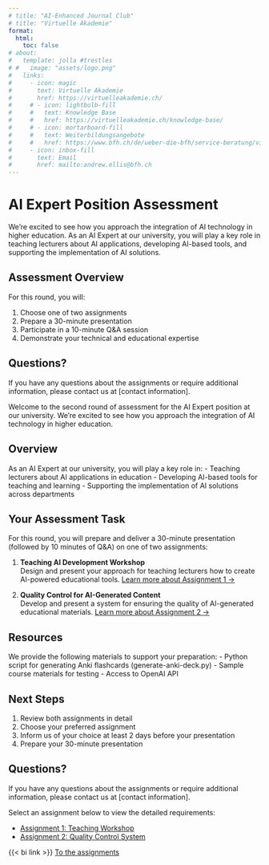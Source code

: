 ```yaml
---
# title: "AI-Enhanced Journal Club"
# title: "Virtuelle Akademie"
format:
  html:
    toc: false
# about:
#   template: jolla #trestles
# #   image: "assets/logo.png"
#   links:
#     - icon: magic
#       text: Virtuelle Akademie
#       href: https://virtuelleakademie.ch/
#     # - icon: lightbulb-fill
#     #   text: Knowledge Base
#     #   href: https://virtuelleakademie.ch/knowledge-base/
#     # - icon: mortarboard-fill
#     #   text: Weiterbildungsangebote
#     #   href: https://www.bfh.ch/de/ueber-die-bfh/service-beratung/virtuelle-akademie/
#     - icon: inbox-fill
#       text: Email
#       href: mailto:andrew.ellis@bfh.ch
---
```




<!-- # QR Code

{{< qrcode https://virtuelleakademie.github.io/ai-education-assignments-2025/ width=200 height=200 colorDark='#000000' >}}

<br> 

{{< bi link >}} [virtuelleakademie.github.io/ai-education-assignments-2025](https://virtuelleakademie.github.io/ai-education-assignments-2025/) -->


# AI Expert Position Assessment

We're excited to see how you approach the integration of AI technology in higher education. As an AI Expert at our university, you will play a key role in teaching lecturers about AI applications, developing AI-based tools, and supporting the implementation of AI solutions.

## Assessment Overview

For this round, you will:

1. Choose one of two assignments
2. Prepare a 30-minute presentation
3. Participate in a 10-minute Q&A session
4. Demonstrate your technical and educational expertise


## Questions?
If you have any questions about the assignments or require additional information, please contact us at [contact information].

Welcome to the second round of assessment for the AI Expert position at our university. We're excited to see how you approach the integration of AI technology in higher education.

## Overview
As an AI Expert at our university, you will play a key role in:
- Teaching lecturers about AI applications in education
- Developing AI-based tools for teaching and learning
- Supporting the implementation of AI solutions across departments

## Your Assessment Task
For this round, you will prepare and deliver a 30-minute presentation (followed by 10 minutes of Q&A) on one of two assignments:

1. **Teaching AI Development Workshop**  
   Design and present your approach for teaching lecturers how to create AI-powered educational tools.
   [Learn more about Assignment 1 →](assignments/assignment-1/index.qmd)

2. **Quality Control for AI-Generated Content**  
   Develop and present a system for ensuring the quality of AI-generated educational materials.
   [Learn more about Assignment 2 →](assignments/assignment-2/index.qmd)

## Resources
We provide the following materials to support your preparation:
- Python script for generating Anki flashcards (generate-anki-deck.py)
- Sample course materials for testing
- Access to OpenAI API

## Next Steps
1. Review both assignments in detail
2. Choose your preferred assignment
3. Inform us of your choice at least 2 days before your presentation
4. Prepare your 30-minute presentation

## Questions?
If you have any questions about the assignments or require additional information, please contact us at [contact information].

Select an assignment below to view the detailed requirements:

- [Assignment 1: Teaching Workshop](assignment1.html)
- [Assignment 2: Quality Control System](assignment2.html)


{{< bi link >}} [To the assignments](../assignments/index.qmd)
